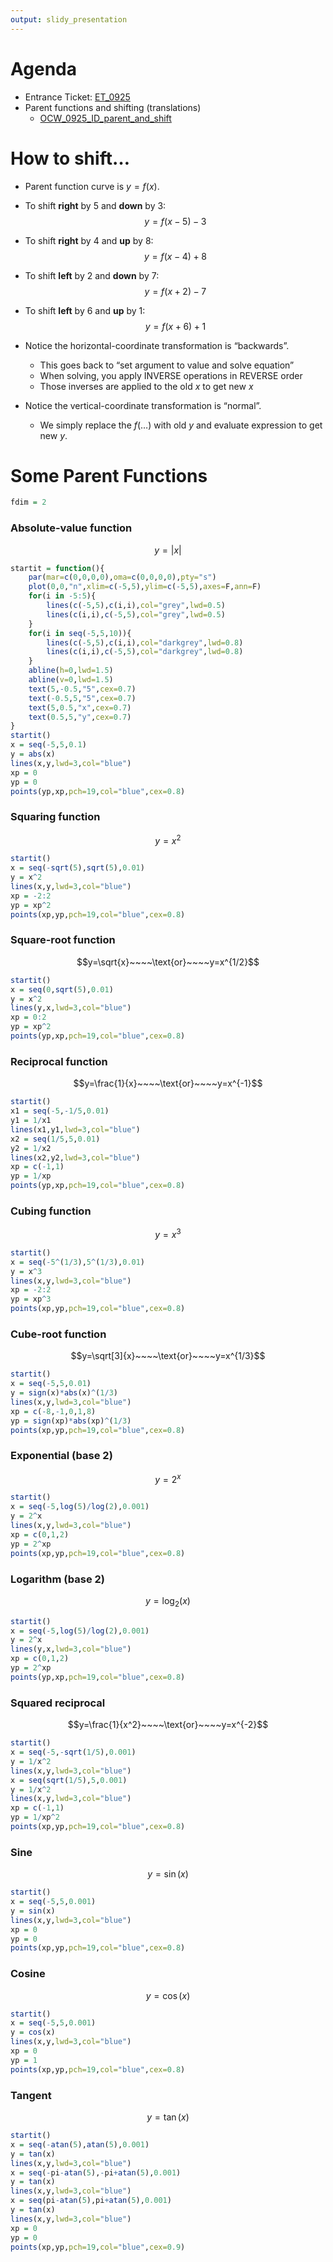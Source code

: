 ```yaml
---
output: slidy_presentation
---
```


# Agenda

* Entrance Ticket: [ET_0925](https://bart.instructure.com/courses/2110/quizzes/3201)
* Parent functions and shifting (translations)
    * [OCW_0925_ID_parent_and_shift](https://bart.instructure.com/courses/2110/quizzes/3202)

# How to shift...

* Parent function curve is $y=f(x)$.

* To shift **right** by $5$ and **down** by $3$:
$$y=f(x-5)-3$$
* To shift **right** by $4$ and **up** by $8$:
$$y=f(x-4)+8$$
* To shift **left** by $2$ and **down** by $7$:
$$y=f(x+2)-7$$
* To shift **left** by $6$ and **up** by $1$:
$$y=f(x+6)+1$$
* Notice the horizontal-coordinate transformation is "backwards".
    * This goes back to "set argument to value and solve equation"
    * When solving, you apply INVERSE operations in REVERSE order
    * Those inverses are applied to the old $x$ to get new $x$
* Notice the vertical-coordinate transformation is "normal".
    * We simply replace the $f(\ldots)$ with old $y$ and evaluate expression to get new $y$.


# Some Parent Functions

```r
fdim = 2
```

### Absolute-value function

$$y=|x|$$

```r
startit = function(){
    par(mar=c(0,0,0,0),oma=c(0,0,0,0),pty="s")
    plot(0,0,"n",xlim=c(-5,5),ylim=c(-5,5),axes=F,ann=F)
    for(i in -5:5){
        lines(c(-5,5),c(i,i),col="grey",lwd=0.5)
        lines(c(i,i),c(-5,5),col="grey",lwd=0.5)
    }
    for(i in seq(-5,5,10)){
        lines(c(-5,5),c(i,i),col="darkgrey",lwd=0.8)
        lines(c(i,i),c(-5,5),col="darkgrey",lwd=0.8)
    }
    abline(h=0,lwd=1.5)
    abline(v=0,lwd=1.5)
    text(5,-0.5,"5",cex=0.7)
    text(-0.5,5,"5",cex=0.7)
    text(5,0.5,"x",cex=0.7)
    text(0.5,5,"y",cex=0.7)
}
startit()
x = seq(-5,5,0.1)
y = abs(x)
lines(x,y,lwd=3,col="blue")
xp = 0
yp = 0
points(yp,xp,pch=19,col="blue",cex=0.8)
```

### Squaring function

$$y=x^2$$

```r
startit()
x = seq(-sqrt(5),sqrt(5),0.01)
y = x^2
lines(x,y,lwd=3,col="blue")
xp = -2:2
yp = xp^2
points(xp,yp,pch=19,col="blue",cex=0.8)
```


### Square-root function

$$y=\sqrt{x}~~~~\text{or}~~~~y=x^{1/2}$$

```r
startit()
x = seq(0,sqrt(5),0.01)
y = x^2
lines(y,x,lwd=3,col="blue")
xp = 0:2
yp = xp^2
points(yp,xp,pch=19,col="blue",cex=0.8)
```


\newpage

### Reciprocal function

$$y=\frac{1}{x}~~~~\text{or}~~~~y=x^{-1}$$

```r
startit()
x1 = seq(-5,-1/5,0.01)
y1 = 1/x1
lines(x1,y1,lwd=3,col="blue")
x2 = seq(1/5,5,0.01)
y2 = 1/x2
lines(x2,y2,lwd=3,col="blue")
xp = c(-1,1)
yp = 1/xp
points(yp,xp,pch=19,col="blue",cex=0.8)
```

### Cubing function

$$y=x^3$$

```r
startit()
x = seq(-5^(1/3),5^(1/3),0.01)
y = x^3
lines(x,y,lwd=3,col="blue")
xp = -2:2
yp = xp^3
points(xp,yp,pch=19,col="blue",cex=0.8)
```


### Cube-root function

$$y=\sqrt[3]{x}~~~~\text{or}~~~~y=x^{1/3}$$

```r
startit()
x = seq(-5,5,0.01)
y = sign(x)*abs(x)^(1/3)
lines(x,y,lwd=3,col="blue")
xp = c(-8,-1,0,1,8)
yp = sign(xp)*abs(xp)^(1/3)
points(xp,yp,pch=19,col="blue",cex=0.8)
```

\newpage

### Exponential (base 2)

$$y=2^x$$

```r
startit()
x = seq(-5,log(5)/log(2),0.001)
y = 2^x
lines(x,y,lwd=3,col="blue")
xp = c(0,1,2)
yp = 2^xp
points(xp,yp,pch=19,col="blue",cex=0.8)
```


### Logarithm (base 2)

$$y=\log_2(x)$$

```r
startit()
x = seq(-5,log(5)/log(2),0.001)
y = 2^x
lines(y,x,lwd=3,col="blue")
xp = c(0,1,2)
yp = 2^xp
points(yp,xp,pch=19,col="blue",cex=0.8)
```

### Squared reciprocal

$$y=\frac{1}{x^2}~~~~\text{or}~~~~y=x^{-2}$$

```r
startit()
x = seq(-5,-sqrt(1/5),0.001)
y = 1/x^2
lines(x,y,lwd=3,col="blue")
x = seq(sqrt(1/5),5,0.001)
y = 1/x^2
lines(x,y,lwd=3,col="blue")
xp = c(-1,1)
yp = 1/xp^2
points(xp,yp,pch=19,col="blue",cex=0.8)
```

\newpage

### Sine 

$$y=\sin(x)$$

```r
startit()
x = seq(-5,5,0.001)
y = sin(x)
lines(x,y,lwd=3,col="blue")
xp = 0
yp = 0
points(xp,yp,pch=19,col="blue",cex=0.8)
```


### Cosine 

$$y=\cos(x)$$

```r
startit()
x = seq(-5,5,0.001)
y = cos(x)
lines(x,y,lwd=3,col="blue")
xp = 0
yp = 1
points(xp,yp,pch=19,col="blue",cex=0.8)
```


### Tangent 

$$y=\tan(x)$$

```r
startit()
x = seq(-atan(5),atan(5),0.001)
y = tan(x)
lines(x,y,lwd=3,col="blue")
x = seq(-pi-atan(5),-pi+atan(5),0.001)
y = tan(x)
lines(x,y,lwd=3,col="blue")
x = seq(pi-atan(5),pi+atan(5),0.001)
y = tan(x)
lines(x,y,lwd=3,col="blue")
xp = 0
yp = 0
points(xp,yp,pch=19,col="blue",cex=0.9)
```


